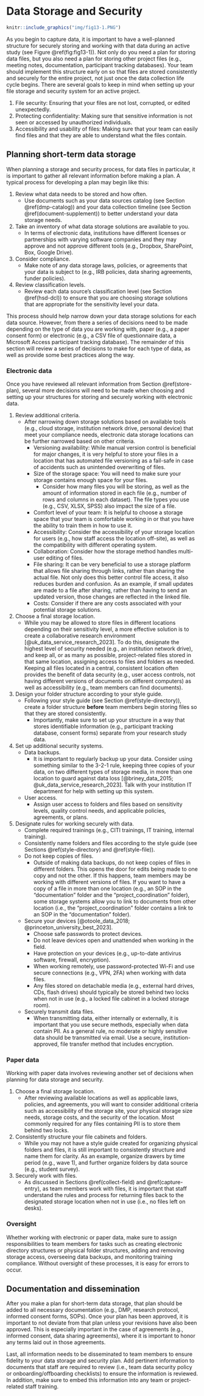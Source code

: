 # Data Storage and Security {#store}

```r

knitr::include_graphics("img/fig13-1.PNG")

```

As you begin to capture data, it is important to have a well-planned structure for securely storing and working with that data during an active study (see Figure \@ref(fig:fig13-1)). Not only do you need a plan for storing data files, but you also need a plan for storing other project files (e.g., meeting notes, documentation, participant tracking databases). Your team should implement this structure early on so that files are stored consistently and securely for the entire project, not just once the data collection life cycle begins. There are several goals to keep in mind when setting up your file storage and security system for an active project.

1. File security: Ensuring that your files are not lost, corrupted, or edited unexpectedly.
2. Protecting confidentiality: Making sure that sensitive information is not seen or accessed by unauthorized individuals.
3. Accessibility and usability of files: Making sure that your team can easily find files and that they are able to understand what the files contain.

## Planning short-term data storage {#store-plan}

When planning a storage and security process, for data files in particular, it is important to gather all relevant information before making a plan. A typical process for developing a plan may begin like this:

1. Review what data needs to be stored and how often.
    - Use documents such as your data sources catalog (see Section \@ref(dmp-catalog)) and your data collection timeline (see Section \@ref(document-supplement)) to better understand your data storage needs.

2. Take an inventory of what data storage solutions are available to you.
    - In terms of electronic data, institutions have different licenses or partnerships with varying software companies and they may approve and not approve different tools (e.g., Dropbox, SharePoint, Box, Google Drive).

3. Consider compliance.
    - Make note of any data storage laws, policies, or agreements that your data is subject to (e.g., IRB policies, data sharing agreements, funder policies).

4. Review classification levels.
    - Review each data source's classification level (see Section \@ref(hsd-dcl)) to ensure that you are choosing storage solutions that are appropriate for the sensitivity level your data.

This process should help narrow down your data storage solutions for each data source. However, from there a series of decisions need to be made depending on the type of data you are working with, paper (e.g., a paper consent form) or electronic (e.g., a CSV file of questionnaire data, a Microsoft Access participant tracking database). The remainder of this section will review a series of decisions to make for each type of data, as well as provide some best practices along the way.

### Electronic data {#store-electronic}

Once you have reviewed all relevant information from Section \@ref(store-plan), several more decisions will need to be made when choosing and setting up your structures for storing and securely working with electronic data.

1. Review additional criteria.
    - After narrowing down storage solutions based on available tools (e.g., cloud storage, institution network drive, personal device) that meet your compliance needs, electronic data storage locations can be further narrowed based on other criteria.
      - Versioning availability: While manual version control is beneficial for major changes, it is very helpful to store your files in a location that has automated file versioning as a fail-safe in case of accidents such as unintended overwriting of files.
      - Size of the storage space: You will need to make sure your storage contains enough space for your files.
        - Consider how many files you will be storing, as well as the amount of information stored in each file (e.g., number of rows and columns in each dataset). The file types you use (e.g., CSV, XLSX, SPSS) also impact the size of a file.
      - Comfort level of your team: It is helpful to choose a storage space that your team is comfortable working in or that you have the ability to train them in how to use it.
      - Accessibility: Consider the accessibility of your storage location for users (e.g., how staff access the location off-site), as well as the compatibility with different operating system.
      - Collaboration: Consider how the storage method handles multi-user editing of files.
      - File sharing: It can be very beneficial to use a storage platform that allows file sharing through links, rather than sharing the actual file. Not only does this better control file access, it also reduces burden and confusion. As an example, if small updates are made to a file after sharing, rather than having to send an updated version, those changes are reflected in the linked file.
      - Costs: Consider if there are any costs associated with your potential storage solutions.

2. Choose a final storage location.
    - While you may be allowed to store files in different locations depending on their sensitivity level, a more effective solution is to create a collaborative research environment [@uk_data_service_research_2023]. To do this, designate the highest level of security needed (e.g., an institution network drive), and keep all, or as many as possible, project-related files stored in that same location, assigning access to files and folders as needed. Keeping all files located in a central, consistent location often provides the benefit of data security (e.g., user access controls, not having different versions of documents on different computers) as well as accessibility (e.g., team members can find documents).
  
3. Design your folder structure according to your style guide.
    - Following your style guide (see Section \@ref(style-directory)), create a folder structure **before** team members begin storing files so that they are stored consistently. 
      - Importantly, make sure to set up your structure in a way that stores identifiable information (e.g., participant tracking database, consent forms) separate from your research study data.

4. Set up additional security systems.
    - Data backups.
      - It is important to regularly backup up your data. Consider using something similar to the 3-2-1 rule, keeping three copies of your data, on two different types of storage media, in more than one location to guard against data loss [@briney_data_2015; @uk_data_service_research_2023]. Talk with your institution IT department for help with setting up this system.
    - User access.
      - Assign user access to folders and files based on sensitivity levels, quality control needs, and applicable policies, agreements, or plans.

5. Designate rules for working securely with data.
    - Complete required trainings (e.g., CITI trainings, IT training, internal training).
    - Consistently name folders and files according to the style guide (see Sections \@ref(style-directory) and \@ref(style-file)).
    - Do not keep copies of files.
      - Outside of making data backups, do not keep copies of files in different folders. This opens the door for edits being made to one copy and not the other. If this happens, team members may be working with different versions of files. If you want to have a copy of a file in more than one location (e.g., an SOP in the "documentation" folder and the "project_coordination" folder), some storage systems allow you to link to documents from other location (i.e., the "project_coordination" folder contains a link to an SOP in the "documentation" folder).
    - Secure your devices [@otoole_data_2018; @princeton_university_best_2023].
      - Choose safe passwords to protect devices.
      - Do not leave devices open and unattended when working in the field.
      - Have protection on your devices (e.g., up-to-date antivirus software, firewall, encryption).
      - When working remotely, use password-protected Wi-Fi and use secure connections (e.g., VPN, 2FA) when working with data files.
      - Any files stored on detachable media (e.g., external hard drives, CDs, flash drives) should typically be stored behind two locks when not in use (e.g., a locked file cabinet in a locked storage room).
    - Securely transmit data files.
      - When transmitting data, either internally or externally, it is important that you use secure methods, especially when data contain PII. As a general rule, no moderate or highly sensitive data should be transmitted via email. Use a secure, institution-approved, file transfer method that includes encryption.
      
### Paper data {#store-paper}

Working with paper data involves reviewing another set of decisions when planning for data storage and security. 

1. Choose a final storage location.
    - After reviewing available locations as well as applicable laws, policies, and agreements, you will want to consider additional criteria such as accessibility of the storage site, your physical storage size needs, storage costs, and the security of the location. Most commonly required for any files containing PII is to store them behind two locks.

2. Consistently structure your file cabinets and folders.
    - While you may not have a style guide created for organizing physical folders and files, it is still important to consistently structure and name them for clarity. As an example, organize drawers by time period (e.g., wave 1), and further organize folders by data source (e.g., student survey).

3. Securely work with files.
    - As discussed in Sections \@ref(collect-field) and \@ref(capture-entry), as team members work with files, it is important that staff understand the rules and process for returning files back to the designated storage location when not in use (i.e., no files left on desks). 

### Oversight   

Whether working with electronic or paper data, make sure to assign responsibilities to team members for tasks such as creating electronic directory structures or physical folder structures, adding and removing storage access, overseeing data backups, and monitoring training compliance. Without oversight of these processes, it is easy for errors to occur. 

## Documentation and dissemination

After you make a plan for short-term data storage, that plan should be added to all necessary documentation (e.g., DMP, research protocol, informed consent forms, SOPs). Once your plan has been approved, it is important to not deviate from that plan unless your revisions have also been approved. This is especially important in the case of agreements (e.g., informed consent, data sharing agreements), where it is important to honor any terms laid out in those agreements. 

Last, all information needs to be disseminated to team members to ensure fidelity to your data storage and security plan. Add pertinent information to documents that staff are required to review (i.e., team data security policy or onboarding/offboarding checklists) to ensure the information is reviewed. In addition, make sure to embed this information into any team or project-related staff training.
